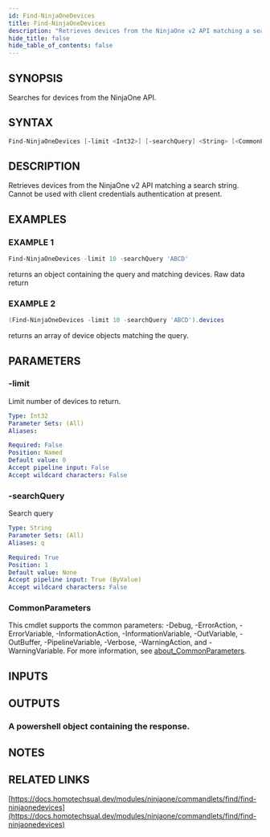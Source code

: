 ```yaml
---
id: Find-NinjaOneDevices
title: Find-NinjaOneDevices
description: "Retrieves devices from the NinjaOne v2 API matching a search string. Cannot be used with client credentials authentication at present."
hide_title: false
hide_table_of_contents: false
---
```


## SYNOPSIS

Searches for devices from the NinjaOne API.

## SYNTAX

```powershell
Find-NinjaOneDevices [-limit <Int32>] [-searchQuery] <String> [<CommonParameters>]
```

## DESCRIPTION

Retrieves devices from the NinjaOne v2 API matching a search string.
Cannot be used with client credentials authentication at present.

## EXAMPLES

### EXAMPLE 1

```powershell
Find-NinjaOneDevices -limit 10 -searchQuery 'ABCD'
```

returns an object containing the query and matching devices.
Raw data return

### EXAMPLE 2

```powershell
(Find-NinjaOneDevices -limit 10 -searchQuery 'ABCD').devices
```

returns an array of device objects matching the query.

## PARAMETERS

### -limit

Limit number of devices to return.

```yaml
Type: Int32
Parameter Sets: (All)
Aliases:

Required: False
Position: Named
Default value: 0
Accept pipeline input: False
Accept wildcard characters: False
```

### -searchQuery

Search query

```yaml
Type: String
Parameter Sets: (All)
Aliases: q

Required: True
Position: 1
Default value: None
Accept pipeline input: True (ByValue)
Accept wildcard characters: False
```

### CommonParameters

This cmdlet supports the common parameters: -Debug, -ErrorAction, -ErrorVariable, -InformationAction, -InformationVariable, -OutVariable, -OutBuffer, -PipelineVariable, -Verbose, -WarningAction, and -WarningVariable. For more information, see [about_CommonParameters](http://go.microsoft.com/fwlink/?LinkID=113216).

## INPUTS

## OUTPUTS

### A powershell object containing the response.

## NOTES

## RELATED LINKS

[https://docs.homotechsual.dev/modules/ninjaone/commandlets/find/find-ninjaonedevices](https://docs.homotechsual.dev/modules/ninjaone/commandlets/find/find-ninjaonedevices)
